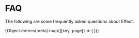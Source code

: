 

# FAQ

The following are some frequently asked questions about Effect.

<Cards>
  {Object.entries(meta).map(([key, page]) => (
    <Card title={page} href={`/docs/${prefix}/${key}`} />
  ))}
</Cards>
